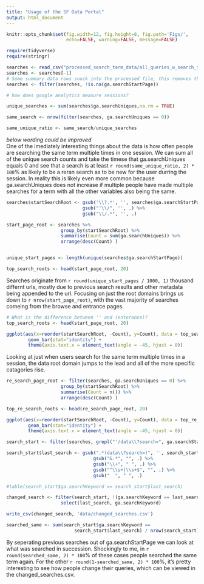 ```yaml
---
title: "Usage of the SF Data Portal"
output: html_document
---
```


```r
knitr::opts_chunk$set(fig.width=12, fig.height=8, fig.path='Figs/',
                      echo=FALSE, warning=FALSE, message=FALSE)
```

```r
require(tidyverse)
require(stringr)
```

```r
searches <- read_csv("processed_search_term_data/all_queries_w_search_type.csv")
searches <- searches[-1]
# Some summary data rows snuck into the processed file, this removes them
searches <- filter(searches, !is.na(ga.searchStartPage))
```


```r
# how does google analytics measure sessions?

unique_searches <- sum(searches$ga.searchUniques,na.rm = TRUE)

same_search <- nrow(filter(searches, ga.searchUniques == 0))

same_unique_ratio <- same_search/unique_searches

```

_below wording could be improved_  
One of the imediately interesting things about the data is how often people
are searching the same term multiple times in one session. We can sum all of the 
unique search counts and take the timese that ga.searchUniques equals 0 and see that
a search is at least `r round(same_unique_ratio, 2) * 100`% as likely to be a 
reran search as to be new for the user durring the session. In reality this is 
likely even more common because ga.searchUniques
does not increase if multiple people have made multiple searches for a term with all the 
other variables also being the same.




```r
searches$startSearchRoot <- gsub('\\?.*', '', searches$ga.searchStartPage) %>%
                            gsub("'\\/", '', .) %>%
                            gsub("\\/.*", '', .)

start_page_root <- searches %>%
                    group_by(startSearchRoot) %>%
                    summarise(Count = sum(ga.searchUniques)) %>%
                    arrange(desc(Count) )


unique_start_pages <- length(unique(searches$ga.searchStartPage)) 

top_search_roots <- head(start_page_root, 20) 

```

Searches originate from `r round(unique_start_pages / 1000, 1)` thousand 
differnt urls, mostly due to previous search results and other metadata being 
appended to the url. Focusing on just the root domains brings us
down to `r nrow(start_page_root)`, with the vast majority of searches comeing
from the browse and entrance pages. 

```r
# What is the difference between '' and (enterance)?
top_search_roots <- head(start_page_root, 20) 

ggplot(aes(x=reorder(startSearchRoot, -Count), y=Count), data = top_search_roots) +
        geom_bar(stat="identity") +
        theme(axis.text.x = element_text(angle = -45, hjust = 0))
```

Looking at just when users search for the same term multiple times in a session,
the data root domain jumps to the lead and all of the more specific catagories 
rise.

```r

re_search_page_root <- filter(searches, ga.searchUniques == 0) %>%
                    group_by(startSearchRoot) %>%
                    summarise(Count = n()) %>%
                    arrange(desc(Count) )

top_re_search_roots <- head(re_search_page_root, 20) 

ggplot(aes(x=reorder(startSearchRoot, -Count), y=Count), data = top_re_search_roots) +
        geom_bar(stat="identity") +
        theme(axis.text.x = element_text(angle = -45, hjust = 0))
```

```r
search_start <- filter(searches, grepl("'/data\\?search=", ga.searchStartPage))

search_start$last_search <- gsub(".*(data\\?search=)", '', search_start$ga.searchStartPage) %>%
                                gsub("&.*", "", .) %>%
                                gsub("\\+", " ", .) %>%
                                gsub("^\\s+|\\s+$", "", .) %>%
                                gsub("  ", " ", .)

#table(search_start$ga.searchKeyword == search_start$last_search)

changed_search <- filter(search_start, !(ga.searchKeyword == last_search)) %>%
                    select(last_search, ga.searchKeyword)

write_csv(changed_search, 'data/changed_searches.csv')

searched_same <- sum(search_start$ga.searchKeyword == 
                         search_start$last_search) / nrow(search_start)

```

By seperating previous searches out of ga.searchStartPage we can look at what
was searched in succession. Shockingly to me, in 
`r round(searched_same, 2) * 100 `% of these cases people searched the same 
term again. For the other `r round(1-searched_same, 2) * 100`%, it's pretty 
interesting to see how people change their queries, which can be
viewed in the changed_searches.csv.



